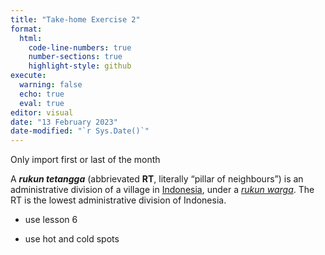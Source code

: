 ```yaml
---
title: "Take-home Exercise 2"
format: 
  html:
    code-line-numbers: true
    number-sections: true
    highlight-style: github
execute:
  warning: false
  echo: true  
  eval: true
editor: visual
date: "13 February 2023"
date-modified: "`r Sys.Date()`"
---
```


Only import first or last of the month

A ***rukun tetangga*** (abbrievated **RT**, literally "pillar of neighbours") is an administrative division of a village in [Indonesia](https://en.wikipedia.org/wiki/Indonesia "Indonesia"), under a [*rukun warga*](https://en.wikipedia.org/wiki/Rukun_warga "Rukun warga"). The RT is the lowest administrative division of Indonesia.

-   use lesson 6

-   use hot and cold spots
